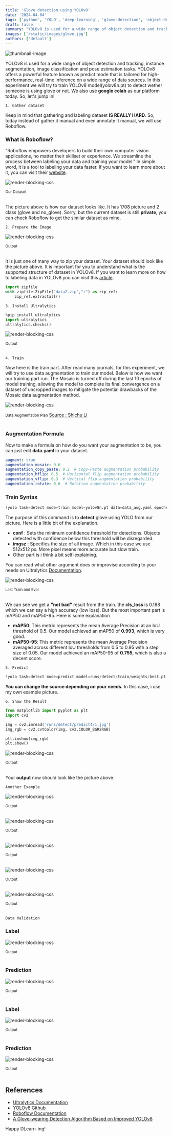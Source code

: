 ```yaml
---
title: 'Glove detection using YOLOv8'
date: '2024-04-04'
tags: ['python', 'YOLO', 'deep-learning', 'glove-detection', 'object-detection']
draft: false
summary: "YOLOv8 is used for a wide range of object detection and tracking. In this experiment we will train YOLOv8 to detect and wether or not someone is using a glove."
images: ['/static/images/glove.jpg']
authors: ['default']
---
```



![thumbnail-image](/static/images/hand_nature.jpg)

<UnsplashPhotoInfo photoURL="https://unsplash.com/photos/persons-left-hand-on-green-leaves-during-daytime-gDvPEyC6yL0" author="V Lionel" />

YOLOv8 is used for a wide range of object detection and tracking, instance segmentation, image classification and pose estimation tasks.
YOLOv8 offers a powerful feature known as predict mode that is tailored for high-performance, real-time inference on a wide range of data sources.
In this experiment we will try to train YOLOv8 model(yolov8n.pt) to detect wether someone is using glove or not. 
We also use **google colab** as our platform today. So, let's jump in!

`1. Gather dataset`

Keep in mind that gathering and labeling dataset **IS REALLY HARD**. So, today instead of gather it manual and even annotate it manual,
we will use Roboflow. 
### What is Roboflow?
"Roboflow empowers developers to build their own computer vision applications, no matter their skillset or experience. 
We streamline the process between labeling your data and training your model." In simple word, it is a tool to labeling your data faster.
If you want to learn more about it, you can visit their [website](https://roboflow.com/about).

![render-blocking-css](/static/images/blog-glove-detection/1.png)
<div style={{ textAlign: 'center', marginTop: '-16px' }}>
  <small>Our Dataset</small>
</div>
<br />

The picture above is how our dataset looks like. It has 1708 picture and 2 class (glove and no_glove). Sorry, but the current dataset is still **private**, you can check Roboflow
to get the similar dataset as mine.

`2. Prepare the Image`

![render-blocking-css](/static/images/blog-glove-detection/2.png)
<div style={{ textAlign: 'center', marginTop: '-16px' }}>
  <small>Output</small>
</div>
<br />

It is just one of many way to zip your dataset. Your dataset should look like the picture above. It is important for you to
understand what is the supported structure of dataset in YOLOv8. If you want to learn more on how to labeling data in YOLOv8
you can visit this [article](https://medium.com/@mgupta70/computer-vision-blogs-object-detection-with-yolov8-train-your-own-custom-object-detection-model-4a0fd3aaee59).

```python
import zipfile
with zipfile.ZipFile("data2.zip","r") as zip_ref:
    zip_ref.extractall()
```

`3. Install Ultralytics`

```python
%pip install ultralytics
import ultralytics
ultralytics.checks()
```

![render-blocking-css](/static/images/blog-face-detection-count/2.png)
<div style={{ textAlign: 'center', marginTop: '-16px' }}>
  <small>Output</small>
</div>
<br />

`4. Train`

Now here is the train part. After read many journals, for this experiment, we will try to use data augmentation to train our model.
Below is how we want our training part run. The Mosaic is turned off during the last 10 epochs of model training, 
allowing the model to complete its final convergence on a dataset of uncropped images to mitigate the potential drawbacks of the Mosaic data
augmentation method. 

![render-blocking-css](/static/images/blog-glove-detection/3.png)
<div style={{ textAlign: 'center', marginTop: '-16px' }}>
  <small>Data Augmentation Plan</small>
    <a href="https://www.researchgate.net/publication/375244909_A_Glove-wearing_Detection_Algorithm_Based_on_Improved_YOLOv8" target="_blank" rel="noopener noreferrer">
    Source : Shichu Li
  </a>
</div>
<br />

### Augmentation Formula
Now to make a formula on how do you want your augmentation to be, you can just edit **data.yaml** in your dataset.

```yaml
augment: true  
augmentation_mosaic: 0.6
augmentation_copy_paste: 0.2  # Copy-Paste augmentation probability
augmentation_hflip: 0.5  # Horizontal flip augmentation probability
augmentation_vflip: 0.3  # Vertical flip augmentation probability
augmentation_rotate: 0.6  # Rotation augmentation probability
```

### Train Syntax
```python
!yolo task=detect mode=train model=yolov8n.pt data=data_aug.yaml epochs=200 imgsz=512 batch=16 workers=8 augment=True device=cuda conf=0.3
```
The purpose of this command is to **detect** glove using YOLO from our picture. Here is a little bit of the explanation.
- **conf** : Sets the minimum confidence threshold for detections. Objects detected with confidence below this threshold will be disregarded.
- **imgsz** : Specifies the size of all image. Which in this case we use 512x512 px. More pixel means more accurate but slow train.
- Other part is i think a bit self-explaining.

You can read what other argument does or improvise according to your needs on Ultralytics [Documentation](https://docs.ultralytics.com/modes/predict/#inference-arguments).

![render-blocking-css](/static/images/blog-glove-detection/4.png)
<div style={{ textAlign: 'center', marginTop: '-16px' }}>
  <small>Last Train and Eval</small>
</div>
<br />

We can see we get a **"not bad"** result from the train. the **cls_loss** is 0.188 which we can say a high accuracy (low loss). But 
the most important part is mAP50 and mAP50-95. Here is some explanation

- **mAP50**: This metric represents the mean Average Precision at an IoU threshold of 0.5. Our model achieved an mAP50 of **0.993**, which is very good.
- **mAP50-95**: This metric represents the mean Average Precision averaged across different IoU thresholds 
from 0.5 to 0.95 with a step size of 0.05. Our model achieved an mAP50-95 of **0.755**, which is also a decent score.

`5. Predict`
```python
!yolo task=detect mode=predict model=runs/detect/train/weights/best.pt data=data_aug.yaml source=1.jpg
```
**You can change the source depending on your needs.** In this case, i use my own example picture.

`6. Show the Result`
```python
from matplotlib import pyplot as plt
import cv2

img = cv2.imread('runs/detect/predict4/1.jpg')
img_rgb = cv2.cvtColor(img, cv2.COLOR_BGR2RGB)

plt.imshow(img_rgb)
plt.show()
```

![render-blocking-css](/static/images/blog-glove-detection/sample_1.png)
<div style={{ textAlign: 'center', marginTop: '-16px' }}>
  <small>Output</small>
</div>
<br />

Your **output** now should look like the picture above. 

`Another Example`

![render-blocking-css](/static/images/blog-glove-detection/sample_2.png)
<div style={{ textAlign: 'center', marginTop: '-16px' }}>
  <small>Output</small>
</div>
<br />

![render-blocking-css](/static/images/blog-glove-detection/sample_3.png)
<div style={{ textAlign: 'center', marginTop: '-16px' }}>
  <small>Output</small>
</div>
<br />

![render-blocking-css](/static/images/blog-glove-detection/sample_4.png)
<div style={{ textAlign: 'center', marginTop: '-16px' }}>
  <small>Output</small>
</div>
<br />

![render-blocking-css](/static/images/blog-glove-detection/sample_5.png)
<div style={{ textAlign: 'center', marginTop: '-16px' }}>
  <small>Output</small>
</div>
<br />

![render-blocking-css](/static/images/blog-glove-detection/sample_6.png)
<div style={{ textAlign: 'center', marginTop: '-16px' }}>
  <small>Output</small>
</div>
<br />

`Data Validation`

### Label 
![render-blocking-css](/static/images/blog-glove-detection/val_batch0_labels.jpg)
<div style={{ textAlign: 'center', marginTop: '-16px' }}>
  <small>Output</small>
</div>
<br />

### Prediction  

![render-blocking-css](/static/images/blog-glove-detection/val_batch0_pred.jpg)
<div style={{ textAlign: 'center', marginTop: '-16px' }}>
  <small>Output</small>
</div>
<br />

### Label 
![render-blocking-css](/static/images/blog-glove-detection/val_batch1_labels.jpg)
<div style={{ textAlign: 'center', marginTop: '-16px' }}>
  <small>Output</small>
</div>
<br />

### Prediction  

![render-blocking-css](/static/images/blog-glove-detection/val_batch1_pred.jpg)
<div style={{ textAlign: 'center', marginTop: '-16px' }}>
  <small>Output</small>
</div>
<br />

## References

- [Ultralytics Documentation](https://docs.ultralytics.com/modes/predict/)
- [YOLOv8 Github](https://github.com/ultralytics/ultralytics)
- [Roboflow Documentation](https://docs.roboflow.com/)
- [A Glove-wearing Detection Algorithm Based on Improved YOLOv8](https://www.researchgate.net/publication/375244909_A_Glove-wearing_Detection_Algorithm_Based_on_Improved_YOLOv8)

Happy DLearn-ing! <Twemoji emoji="clinking-beer-mugs" />
